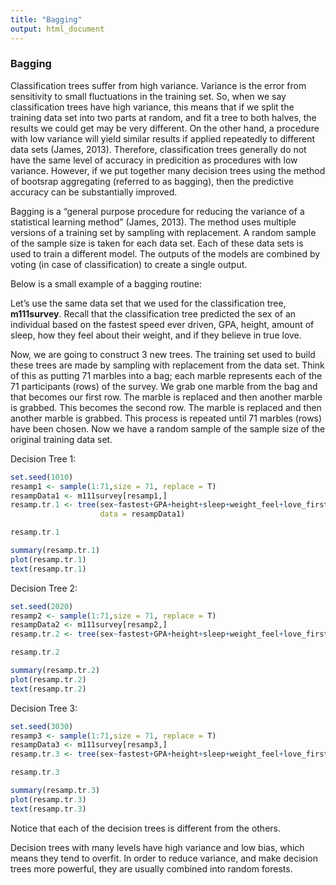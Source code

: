 ```yaml
---
title: "Bagging"
output: html_document
---
```


### Bagging

Classification trees suffer from high variance. Variance is the error from sensitivity to small fluctuations in the training set. So, when we say classification trees have high variance, this means that if we split the training data set into two parts at random, and fit a tree to both halves, the results we could get may be very different. On the other hand, a procedure with low variance will yield similar results if applied repeatedly to different data sets (James, 2013). Therefore, classification trees generally do not have the same level of accuracy in predicition as procedures with low variance. However, if we put together many decision trees using the method of bootsrap aggregating (referred to as bagging), then the predictive accuracy can be substantially improved.

Bagging is a "general purpose procedure for reducing the variance of a statistical learning method" (James, 2013). The method uses multiple versions of a training set by sampling with replacement. A random sample of the sample size is taken for each data set. Each of these data sets is used to train a different model. The outputs of the models are combined by voting (in case of classification) to create a single output. 

Below is a small example of a bagging routine:

Let's use the same data set that we used for the classification tree, **m111survey**. Recall that the classification tree predicted the sex of an individual based on the fastest speed ever driven, GPA, height, amount of sleep, how they feel about their weight, and if they believe in true love. 

Now, we are going to construct 3 new trees. The training set used to build these trees are made by sampling with replacement from the data set. Think of this as putting 71 marbles into a bag; each marble represents each of the 71 participants (rows) of the survey. We grab one marble from the bag and that becomes our first row. The marble is replaced and then another marble is grabbed. This becomes the second row. The marble is replaced and then another marble is grabbed. This process is repeated until 71 marbles (rows) have been chosen. Now we have a random sample of the sample size of the original training data set.

Decision Tree 1:

```r

set.seed(1010)
resamp1 <- sample(1:71,size = 71, replace = T)
resampData1 <- m111survey[resamp1,]
resamp.tr.1 <- tree(sex~fastest+GPA+height+sleep+weight_feel+love_first,
                    data = resampData1)

resamp.tr.1

summary(resamp.tr.1)
plot(resamp.tr.1)
text(resamp.tr.1)

```


Decision Tree 2:

```r

set.seed(2020)
resamp2 <- sample(1:71,size = 71, replace = T)
resampData2 <- m111survey[resamp2,]
resamp.tr.2 <- tree(sex~fastest+GPA+height+sleep+weight_feel+love_first, data = resampData2)

resamp.tr.2

summary(resamp.tr.2)
plot(resamp.tr.2)
text(resamp.tr.2)

```


Decision Tree 3:

```r

set.seed(3030)
resamp3 <- sample(1:71,size = 71, replace = T)
resampData3 <- m111survey[resamp3,]
resamp.tr.3 <- tree(sex~fastest+GPA+height+sleep+weight_feel+love_first, data = resampData3)

resamp.tr.3

summary(resamp.tr.3)
plot(resamp.tr.3)
text(resamp.tr.3)

```


Notice that each of the decision trees is different from the others. 


Decision trees with many levels have high variance and low bias, which means they tend to overfit. In order to reduce variance, and make decision trees more powerful, they are usually combined into random forests.
